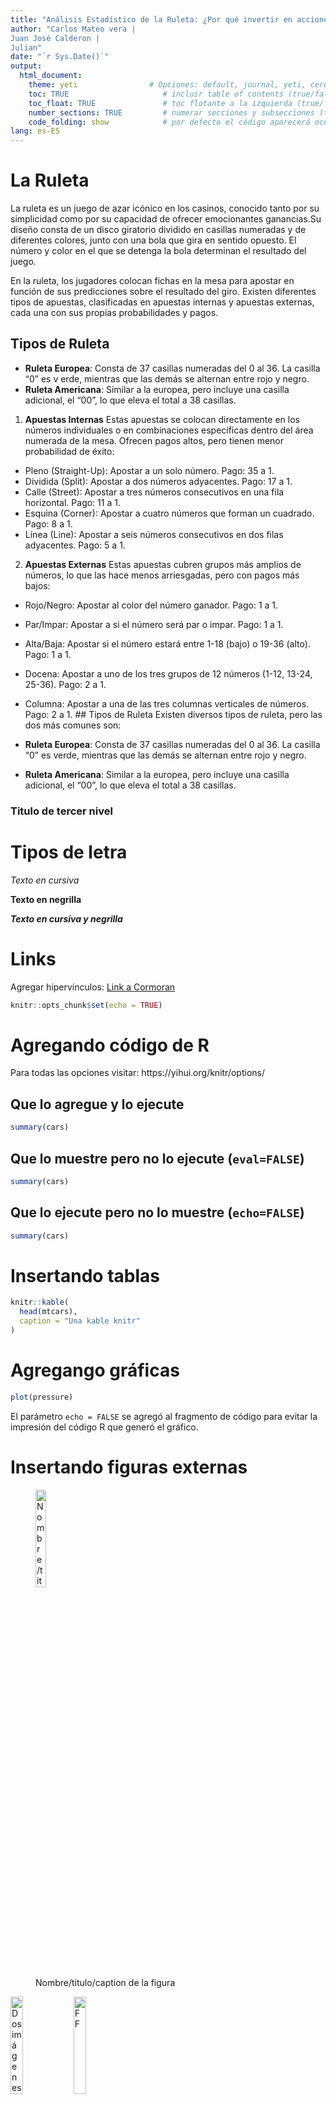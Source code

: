 ```yaml
---
title: "Análisis Estadístico de la Ruleta: ¿Por qué invertir en acciones de Betplay?"
author: "Carlos Mateo vera |
Juan José Calderon |
Julian"
date: "`r Sys.Date()`"
output: 
  html_document: 
    theme: yeti                # Opciones: default, journal, yeti, cerulean, darkly
    toc: TRUE                     # incluir table of contents (true/false)
    toc_float: TRUE               # toc flotante a la izquierda (true/false)
    number_sections: TRUE         # numerar secciones y subsecciones (true/false)
    code_folding: show            # por defecto el código aparecerá oculto: show/hide
lang: es-ES
---
```



# La Ruleta
La ruleta es un juego de azar icónico en los casinos, conocido tanto por su simplicidad como por su capacidad de ofrecer emocionantes ganancias.Su diseño consta de un disco giratorio dividido en casillas numeradas y de diferentes colores, junto con una bola que gira en sentido opuesto. El número y color en el que se detenga la bola determinan el resultado del juego.

En la ruleta, los jugadores colocan fichas en la mesa para apostar en función de sus predicciones sobre el resultado del giro. Existen diferentes tipos de apuestas, clasificadas en apuestas internas y apuestas externas, cada una con sus propias probabilidades y pagos.

## Tipos de Ruleta
* **Ruleta Europea**: Consta de 37 casillas numeradas del 0 al 36. La casilla "0" es v erde, mientras que las demás se alternan entre rojo y negro.
* **Ruleta Americana**: Similar a la europea, pero incluye una casilla adicional, el "00", lo que eleva el total a 38 casillas.

1. **Apuestas Internas**
Estas apuestas se colocan directamente en los números individuales o en combinaciones específicas dentro del área numerada de la mesa. Ofrecen pagos altos, pero tienen menor probabilidad de éxito:
* Pleno (Straight-Up): Apostar a un solo número. Pago: 35 a 1.
* Dividida (Split): Apostar a dos números adyacentes. Pago: 17 a 1.
* Calle (Street): Apostar a tres números consecutivos en una fila horizontal. Pago: 11 a 1.
* Esquina (Corner): Apostar a cuatro números que forman un cuadrado. Pago: 8 a 1.
* Línea (Line): Apostar a seis números consecutivos en dos filas adyacentes. Pago: 5 a 1.
2. **Apuestas Externas**
Estas apuestas cubren grupos más amplios de números, lo que las hace menos arriesgadas, pero con pagos más bajos:
* Rojo/Negro: Apostar al color del número ganador. Pago: 1 a 1.
* Par/Impar: Apostar a si el número será par o impar. Pago: 1 a 1.
* Alta/Baja: Apostar si el número estará entre 1-18 (bajo) o 19-36 (alto). Pago: 1 a 1.
* Docena: Apostar a uno de los tres grupos de 12 números (1-12, 13-24, 25-36). Pago: 2 a 1.
* Columna: Apostar a una de las tres columnas verticales de números. Pago: 2 a 1.
## Tipos de Ruleta
Existen diversos tipos de ruleta, pero las dos más comunes son:

* **Ruleta Europea**: Consta de 37 casillas numeradas del 0 al 36. La casilla "0" es verde, mientras que las demás se alternan entre rojo y negro.
* **Ruleta Americana**: Similar a la europea, pero incluye una casilla adicional, el "00", lo que eleva el total a 38 casillas.



### Titulo de tercer nivel


# Tipos de letra
*Texto en cursiva*

**Texto en negrilla**

***Texto en cursiva y negrilla***

# Links
Agregar hipervínculos: [Link a Cormoran](http://ingsistemas.uis.edu.co/eisi/)

```r
knitr::opts_chunk$set(echo = TRUE)
```


# Agregando código de R

Para todas las opciones visitar: https://yihui.org/knitr/options/

## Que lo agregue y lo ejecute
```r
summary(cars)
```

## Que lo muestre pero no lo ejecute  (`eval=FALSE`)
```r
summary(cars)
```

## Que lo ejecute pero no lo muestre   (`echo=FALSE`)
```r
summary(cars)
```


# Insertando tablas
```r
knitr::kable(
  head(mtcars), 
  caption = "Una kable knitr"
)
```


# Agregango gráficas

```r
plot(pressure)
```
El parámetro `echo = FALSE` se agregó al fragmento de código para evitar la impresión del código R que generó el gráfico.


# Insertando figuras externas
![Nombre/titulo/caption de la figura](Figuras/R_logo.png){width=20%}

![Dos imágenes juntas](Figuras/R_logo.png){width=20%}![FF](Figuras/R_logo.png){width=20%}

![Directamente de internet](https://bookdown.org/Rcduarte/cursor2021/images/rmarkdown.png){width=20% height=100px}




# Insertando videos

Ojo con las instrucciones: Primero installar devtools y después el paquete vembedr directamente desde github:
```r
install.packages("devtools")
devtools::install_github("ijlyttle/vembedr")
```

Ahora si, hacer la siguiente instrucción para incluir libreria y después insertar video:
```r
library(vembedr)
knitr::opts_chunk$set(echo = TRUE)
```

Note, que para insertar video de Youtube, solo debes agregar la última parte de la URL (lo que está después de v=): https://www.youtube.com/watch?v=ULHaHgXunUg"
```r
embed_youtube("ULHaHgXunUg")
```


# Insertando Ecuaciones de Latex

El segundo momento se denota por: $\sigma^2[X] = E[X^2] - (E[X])^2$ 

La distribucón Binomial está dada por la siguiente ecuación:

\begin{equation} 
  f\left(k\right) = \binom{n}{k} p^k\left(1-p\right)^{n-k} \hspace{1cm} (Ec. 1)
\end{equation}


# Insertando listas en viñetas
Tenemos las siguientes opciones:

* Lista
* Lista
   + Sub-lista

1. Uno
2. Dos
   a. A
   
   
Regla horizontal

---

Si quiere insertar código en linea como `plot(x,y)`, hacerlo entre comillas invertidas


